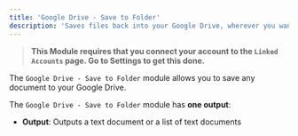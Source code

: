 ```yaml
---
title: 'Google Drive - Save to Folder'
description: 'Saves files back into your Google Drive, wherever you want them to go.'
---
```


>**This Module requires that you connect your account to the `Linked Accounts` page. Go to Settings to get this done.**

The `Google Drive - Save to Folder` module allows you to save any document to your Google Drive. 

The `Google Drive - Save to Folder` module has **one output**:

- **Output**: Outputs a text document or a list of text documents
